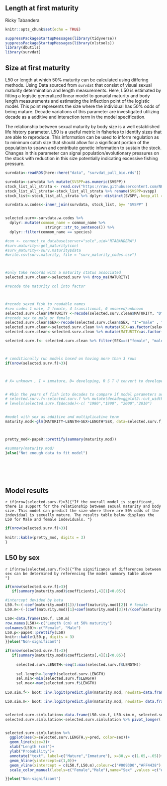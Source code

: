 ## Length at first maturity
Ricky Tabandera

```{r L50 setup, include=FALSE}
knitr::opts_chunk$set(echo = TRUE)

suppressPackageStartupMessages(library(tidyverse))
suppressPackageStartupMessages(library(nlstools))
library(dbutils)
library(survdat)
```

## Size at first maturity 

L50 or length at which 50%  maturity can be calculated using differing methods. Using Data sourced from `survdat` that consist of visual sexual maturity determination and length measurements. Here, L50 is estimated by fitting a logistic generalized linear model to gonadal maturity and body length measurements and estimating the inflection point of the logistic model. This point represents the size where the individual has 50% odds of being mature. Decade variations of this parameter are investigated utilizing decade as a additive and interaction term in the model specification.

The relationship between sexual maturity by body size is a well established life history parameter. L50 is a useful metric in fisheries to identify sizes that are able to reproduce. This information can be used to inform regulation as to minimum catch size that should allow for a significant portion of the population to spawn and contribute genetic information to sustain the stock. Changes in this parameter can signal population/evolutionary pressures on the stock with reduction in this size potentially indicating excessive fishing pressure.




```{r data wrangling}

survdata<-readRDS(here::here("data", "survdat_pull_bio.rds"))

survdata<-survdata %>% mutate(SVSPP=as.numeric(SVSPP))
stock_list_all_strata <- read.csv("https://raw.githubusercontent.com/NOAA-EDAB/ECSA/master/data/stock_list.csv")
stock_list_all_strata<-stock_list_all_strata %>% rename(SVSPP=svspp)
stock_list<-stock_list_all_strata %>% dplyr::distinct(SVSPP,.keep_all =T)

survdata.w.codes<-inner_join(survdata, stock_list, by= "SVSPP" )


selected.surv<-survdata.w.codes %>%
  dplyr::mutate(common_name = common_name %>%
                  stringr::str_to_sentence()) %>%
  dplyr::filter(common_name == species)

#con <- connect_to_database(server="sole",uid="RTABANDERA")
#surv.maturity<-get_maturity(con)
#surv_maturity<-surv.maturity$data
#write.csv(surv.maturity, file = "surv_maturity_codes.csv")



#only take records with a maturity status associated
selected.surv.clean<-selected.surv %>% drop_na(MATURITY)

#recode the maturity col into factor



#recode sexed fish to readable names
#sex codes 1 male, 2 female, 4 transitional, 0 unsexed/unknown   
selected.surv.clean$MATURITY <-recode(selected.surv.clean$MATURITY, "D"="Mature" , "I"="Immature", "R"="Mature", "S"= "Mature", "T"= "Mature", "U"="Mature","E"="Mature")
#recode sex to male or female
selected.surv.clean$SEX<-recode(selected.surv.clean$SEX, "1"="male" , "2"="female", "0"="unknown", "4"= "transitional")
selected.surv.clean<-selected.surv.clean %>% mutate(SEX=as.factor(selected.surv.clean$SEX))
selected.surv.clean<-selected.surv.clean %>% mutate(MATURITY=as.factor(MATURITY))

selected.surv.f<- selected.surv.clean %>% filter(SEX==c("female", "male") & MATURITY !="X")



# conditionally run models based on having more than 3 rows 
if(nrow(selected.surv.f)>3){



# X= unknown , I = immature, D= developing, R S T U convert to developed


# #bin the years of fish into decades to compare if model parameters are chaging 
# selected.surv.f<-selected.surv.f %>% mutate(decade=ggplot2::cut_width(YEAR, width = 10, boundary = 1980))
# levels(selected.surv.f$decade)<-c( "1980","1990", "2000","2010")


#model with sex as additive and multiplicative term
maturity.mod<-glm(MATURITY~LENGTH+SEX+LENGTH*SEX, data=selected.surv.f, family = "binomial")



pretty_mod<-papeR::prettify(summary(maturity.mod))

#summary(maturity.mod)  
}else("Not enough data to fit model")
  






```

## Model results

`r if(nrow(selected.surv.f)>3){"If the overall model is significant, there is support for the relationship between sexual maturity and body size. This model can predict the size where there are 50% odds of the indevidual is sexually mature. The results table below displays the L50 for Male and female indeviduals. "}` 


```{r, model table}

if(nrow(selected.surv.f)>3){
 
knitr::kable(pretty_mod, digits = 3)
}
```

## L50 by sex

`r if(nrow(selected.surv.f)>3){"The significance of differences between sex can be determined by referencing the model summary table above   "}`


```{r model results and L50}
if(nrow(selected.surv.f)>3){
   if(summary(maturity.mod)$coefficients[,4][1]<0.05){

#intercept devided by beta
L50.f<-(-coef(maturity.mod)[1])/(coef(maturity.mod)[2]) # female
L50.m<-(-(coef(maturity.mod)[1]+coef(maturity.mod)[3]))/(coef(maturity.mod)[2]+coef(maturity.mod)[4]) # male

L50<-data.frame(L50.f, L50.m)
row.names(L50)<-c("Length (cm) at 50% maturity")
colnames(L50)<-c("Female", "Male")
L50.p<-papeR::prettify(L50)
knitr::kable(L50.p, digits = 3)
}}else("Non-significant")

```




```{r, probability plot }


if(nrow(selected.surv.f)>3){
   if(summary(maturity.mod)$coefficients[,4][1]<0.05){
     
     selected.surv.LENGTH<-seq(1:max(selected.surv.f$LENGTH))
     
     sel.length<-length(selected.surv.LENGTH)
     sel.min<-min(selected.surv.f$LENGTH)
     sel.max<-max(selected.surv.f$LENGTH)
     
L50.sim.f<- boot::inv.logit(predict.glm(maturity.mod, newdata=data.frame(LENGTH=seq(1:sel.max),  SEX=rep("female",length(seq(1:sel.max))), type="response")))

L50.sim.m<- boot::inv.logit(predict.glm(maturity.mod, newdata= data.frame(LENGTH=seq(1:sel.max),  SEX=rep("male",length(seq(1:sel.max))), type="response")))


selected.surv.simlulation<-data.frame(L50.sim.f, L50.sim.m, selected.surv.LENGTH)
selected.surv.simlulation<-selected.surv.simlulation %>% pivot_longer(!selected.surv.LENGTH, names_to="sex", values_to="pred")


selected.surv.simlulation %>%
  ggplot(aes(x=selected.surv.LENGTH,y=pred, color=sex))+
  geom_line(size=3)+
  xlab("Length (cm)")+
  ylab("Probability")+
  annotate("text", label=c("Mature","Immature"), x=30,y= c(1.05,-.05))+
  geom_hline(yintercept=c(1,0))+
  geom_vline(xintercept = c(L50.f,L50.m),colour=c("#0093D0","#FF4438"), size=1.4,show.legend=TRUE)+
  scale_color_manual(labels=c("Female","Male"),name="Sex" ,values =c("#0093D0","#FF4438") )

}}else("Non-significant")


```


